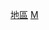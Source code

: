 {{catmore|{{link-en|曼哈頓境內地區列表|List of Manhattan neighborhoods}}}}

[[Category:曼哈頓|地區]]
[[Category:紐約市境內地區|M]]